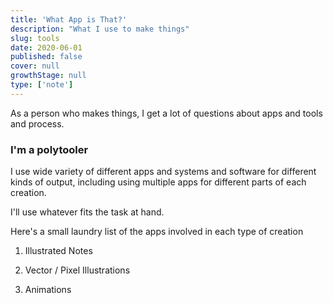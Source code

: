 ```yaml
---
title: 'What App is That?'
description: "What I use to make things"
slug: tools
date: 2020-06-01
published: false
cover: null
growthStage: null
type: ['note']
---
```



As a person who makes things, I get a lot of questions about apps and tools and process.

### I'm a polytooler
I use wide variety of different apps and systems and software for different kinds of output, including using multiple apps for different parts of each creation. 

I'll use whatever fits the task at hand.  

Here's a small laundry list of the apps involved in each type of creation

1. Illustrated Notes

2. Vector / Pixel Illustrations

3. Animations